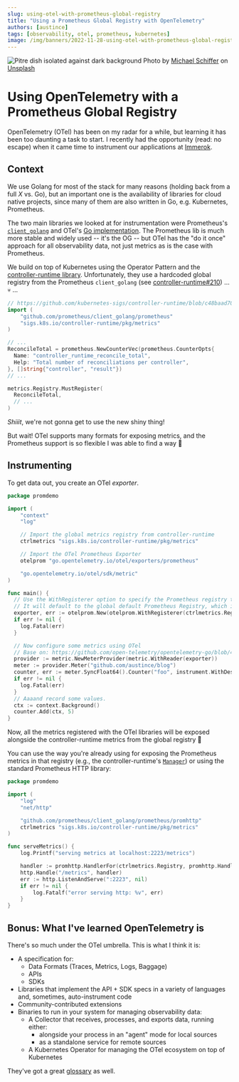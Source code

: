 ```yaml
---
slug: using-otel-with-prometheus-global-registry
title: "Using a Prometheus Global Registry with OpenTelemetry"
authors: [austince]
tags: [observability, otel, prometheus, kubernetes]
image: /img/banners/2022-11-28-using-otel-with-prometheus-global-registry.jpg
---
```


![Pitre dish isolated against dark background](/img/banners/2022-11-28-using-otel-with-prometheus-global-registry.jpg)
Photo by <a href="https://unsplash.com/@michael_schiffer_design?utm_source=unsplash&utm_medium=referral&utm_content=creditCopyText">Michael Schiffer</a> on <a href="https://unsplash.com/?utm_source=unsplash&utm_medium=referral&utm_content=creditCopyText">Unsplash</a>

# Using OpenTelemetry with a Prometheus Global Registry

OpenTelemetry (OTel) has been on my radar for a while, but learning it has been too daunting a task to start.
I recently had the opportunity (read: no escape) when it came time to instrument our applications at
[Immerok](https://immerok.io).

<!--truncate-->

## Context

We use Golang for most of the stack for many reasons (holding back from a full *X* vs. Go), but an important one is
the availability of libraries for cloud native projects, since many of them are also written in Go, e.g. Kubernetes,
Prometheus.

The two main libraries we looked at for instrumentation were Prometheus's [`client_golang`](https://github.com/prometheus/client_golang)
and OTel's [Go implementation](https://github.com/open-telemetry/opentelemetry-go). The Prometheus lib is much more stable
and widely used -- it's the OG -- but OTel has the "do it once" approach for all observability data, not just metrics
as is the case with Prometheus.

We build on top of Kubernetes using the Operator Pattern and the [controller-runtime library](https://github.com/kubernetes-sigs/controller-runtime).
Unfortunately, they use a hardcoded global registry from the Prometheus `client_golang` (see [controller-runtime#210](https://github.com/kubernetes-sigs/controller-runtime/issues/210))
... :skull: ...

```go
// https://github.com/kubernetes-sigs/controller-runtime/blob/c48baad70c539a2efb8dfe8850434ecc721c1ee1/pkg/internal/controller/metrics/metrics.go
import (
	"github.com/prometheus/client_golang/prometheus"
	"sigs.k8s.io/controller-runtime/pkg/metrics"
)

// ...
ReconcileTotal = prometheus.NewCounterVec(prometheus.CounterOpts{
  Name: "controller_runtime_reconcile_total",
  Help: "Total number of reconciliations per controller",
}, []string{"controller", "result"})
// ...

metrics.Registry.MustRegister(
  ReconcileTotal,
  // ...
)
```

_Shiiit_, we're not gonna get to use the new shiny thing!

But wait! OTel supports many formats for exposing metrics, and the Prometheus support is so flexible I was able to
find a way :muscle:

## Instrumenting

To get data out, you create an OTel _exporter_.

```go
package promdemo

import (
	"context"
	"log"

	// Import the global metrics registry from controller-runtime
	ctrlmetrics "sigs.k8s.io/controller-runtime/pkg/metrics"

	// Import the OTel Prometheus Exporter
	otelprom "go.opentelemetry.io/otel/exporters/prometheus"

	"go.opentelemetry.io/otel/sdk/metric"
)

func main() {
  // Use the WithRegisterer option to specify the Prometheus registry to use.
  // It will default to the global default Prometheus Registry, which is not used by controller-runtime.
  exporter, err := otelprom.New(otelprom.WithRegisterer(ctrlmetrics.Registry))
  if err != nil {
    log.Fatal(err)
  }

  // Now configure some metrics using OTel
  // Base on: https://github.com/open-telemetry/opentelemetry-go/blob/404f999fd0315a36be322f35c6b9b74746808028/example/prometheus/main.go
  provider := metric.NewMeterProvider(metric.WithReader(exporter))
  meter := provider.Meter("github.com/austince/blog")
  counter, err := meter.SyncFloat64().Counter("foo", instrument.WithDescription("a simple counter"))
  if err != nil {
    log.Fatal(err)
  }
  // Aaaand record some values.
  ctx := context.Background()
  counter.Add(ctx, 5)
}
```

Now, all the metrics registered with the OTel libraries will be exposed alongside the controller-runtime metrics from the
global registry :tada:

You can use the way you're already using for exposing the Prometheus metrics in that registry
(e.g., the controller-runtime's [`Manager`](https://pkg.go.dev/sigs.k8s.io/controller-runtime@v0.13.1/pkg/manager#Manager))
or using the standard Prometheus HTTP library:

```go
package promdemo

import (
	"log"
	"net/http"

	"github.com/prometheus/client_golang/prometheus/promhttp"
	ctrlmetrics "sigs.k8s.io/controller-runtime/pkg/metrics"
)

func serveMetrics() {
	log.Printf("serving metrics at localhost:2223/metrics")

	handler := promhttp.HandlerFor(ctrlmetrics.Registry, promhttp.HandlerOpts{})
	http.Handle("/metrics", handler)
	err := http.ListenAndServe(":2223", nil)
	if err != nil {
		log.Fatalf("error serving http: %v", err)
	}
}
```


## Bonus: What I've learned OpenTelemetry is

There's so much under the OTel umbrella. This is what I think it is:

* A specification for:
  * Data Formats (Traces, Metrics, Logs, Baggage)
  * APIs
  * SDKs
* Libraries that implement the API + SDK specs in a variety of languages and, sometimes, auto-instrument code
* Community-contributed extensions
* Binaries to run in your system for managing observability data:
  * A Collector that receives, processes, and exports data, running either:
    * alongside your process in an "agent" mode for local sources
    * as a standalone service for remote sources
  * A Kubernetes Operator for managing the OTel ecosystem on top of Kubernetes

They've got a great [glossary](https://opentelemetry.io/docs/concepts/glossary/) as well.

<Discussion title="2022-11-28-using-otel-with-prometheus-global-registry"/>


